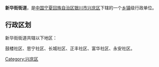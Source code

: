 {{中国乡级行政区
| 行政区全称 = 新华街街道
| 景观照片文件名 =
| 景观照片描述 =
| 汉语拼音 =
| 通用拼音 =
| 注音符號 =
| 其它标音类型1 =
| 其它标音1 =
| 其它标音类型2 =
| 其它标音2 =
| 其它语言类型1 =
| 其它语言地名1 =
| 其它语言类型2 =
| 其它语言地名2 =
| 上级行政区 = [[宁夏回族自治区|宁夏回族自治区]][[银川市|银川市]][[兴庆区|兴庆区]]
| 行政区类别 = [[街道|街道]]
| 行政区划代码 =
| 地理坐标 =
| 总面积 =
| 户籍人口 =
| 户籍人口年份 =
| 常住人口 =
| 常住人口年份 =
| 人口密度 =
| 行政区划 =
| 官方网站 =
| 政府驻地 =
| 邮政编码 =
| 毗邻行政区 =
| 位置图文件名 =
| 位置图描述 =
}}
'''新华街街道'''，是[[中华人民共和国|中国]][[宁夏回族自治区|宁夏回族自治区]][[银川市|银川市]][[兴庆区|兴庆区]]下辖的一个[[乡镇|乡镇]]级行政单位。

== 行政区划 ==
新华街街道共辖以下地区：

鼓楼社区、思宁社区、长城社区、正丰社区、富华社区、永安社区。

{{宁夏小作品}}
{{兴庆区行政区划}}

[[Category:兴庆区|Category:兴庆区]]